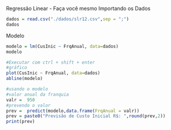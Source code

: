 Regressão Linear - Faça você mesmo
Importando os Dados
```r
dados = read.csv("./dados/slr12.csv",sep = ";")
dados
```
Modelo
```r
modelo = lm(CusInic ~ FrqAnual, data=dados)
modelo
```

```r
#Executar com ctrl + shift + enter
#gráfico
plot(CusInic ~ FrqAnual, data=dados)
abline(modelo)
```

```r
#usando o modelo
#valor anual da franquia
valr =  950
#prevendo o valor
prev =  predict(modelo,data.frame(FrqAnual = valr))
prev = paste0("Previsão de Custo Inicial R$: ",round(prev,2))
print(prev)
```

